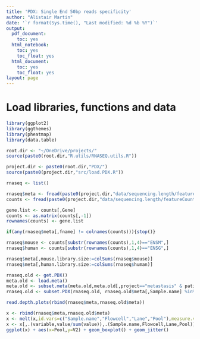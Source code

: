 ```yaml
---
title: 'PDX: Single End 50bp reads specificity'
author: "Alistair Martin"
date: '`r format(Sys.time(), "Last modified: %d %b %Y")`'
output:
  pdf_document:
    toc: yes
  html_notebook:
    toc: yes
    toc_float: yes
  html_document:
    toc: yes
    toc_float: yes
layout: page
---
```


# Load libraries, functions and data
```r
library(ggplot2)
library(ggthemes)
library(pheatmap)
library(data.table)

root.dir <- "~/OneDrive/projects/"
source(paste0(root.dir,"R.utils/RNASEQ.utils.R"))

project.dir <- paste0(root.dir,"PDX/")
source(paste0(project.dir,"src/load.PDX.R"))

rnaseq <- list()

rnaseq$meta <- fread(paste0(project.dir,"data/sequencing.length/featureCounts.50bp.meta.tsv"))
counts <- fread(paste0(project.dir,"data/sequencing.length/featureCounts.50bp.counts.tsv"))

gene.list <- counts[,Gene]
counts <- as.matrix(counts[,-1])
rownames(counts) <- gene.list

if(any(rnaseq$meta[,fname] != colnames(counts))){stop()}

rnaseq$mouse <- counts[substr(rownames(counts),1,4)=="ENSM",]
rnaseq$human <- counts[substr(rownames(counts),1,4)=="ENSG",]

rnaseq$meta[,mouse.library.size:=colSums(rnaseq$mouse)]
rnaseq$meta[,human.library.size:=colSums(rnaseq$human)]
```

```r
rnaseq.old <- get.PDX()
meta.old <- load.meta()
meta.old <- subset.meta(meta.old,meta.old[,project=="metastasis" & patient=="AB861"])
rnaseq.old <- subset.PDX(rnaseq.old, rnaseq.old$meta[,Sample.name] %in% meta.old[,Sample.name])
```

```r
read.depth.plots(rbind(rnaseq$meta,rnaseq.old$meta))
```


```r
x <- rbind(rnaseq$meta,rnaseq.old$meta)
x <- melt(x,id.vars=c("Sample.name","Flowcell","Lane","Pool"),measure.vars = c("mouse.library.size","human.library.size"))
x <- x[,.(variable,value/sum(value)),.(Sample.name,Flowcell,Lane,Pool)][variable=="human.library.size"]
ggplot(x) + aes(x=Pool,y=V2) + geom_boxplot() + geom_jitter()
```

